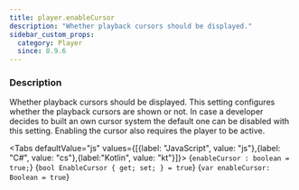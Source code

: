 ```yaml
---
title: player.enableCursor
description: "Whether playback cursors should be displayed."
sidebar_custom_props:
  category: Player
  since: 0.9.6
---
```




<SettingsHeader />

### Description
Whether playback cursors should be displayed. This setting configures whether the playback cursors are shown or not. In case a developer decides to built an own cursor system the default one can be disabled with this setting. Enabling the cursor also requires the player to be active.

<Tabs defaultValue="js" values={[{label: "JavaScript", value: "js"},{label: "C#", value: "cs"},{label:"Kotlin", value: "kt"}]}>
<TabItem value="js">
<CodeBlock language="ts">{`enableCursor : boolean = true;`}</CodeBlock>
</TabItem>
<TabItem value="cs">
<CodeBlock language="csharp">{`bool EnableCursor { get; set; } = true`}</CodeBlock>
</TabItem>
<TabItem value="kt">
<CodeBlock language="kotlin">{`var enableCursor: Boolean = true`}</CodeBlock>
</TabItem>
</Tabs>

